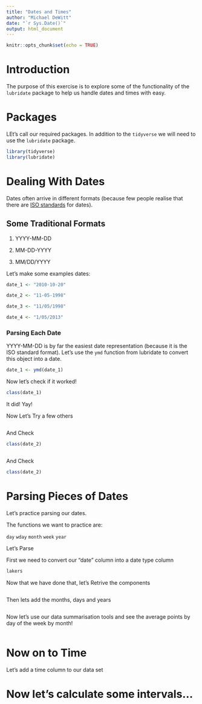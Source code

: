 ---
title: "Dates and Times"
author: "Michael DeWitt"
date: "`r Sys.Date()`"
output: html_document
---

```{r setup, include=FALSE}
knitr::opts_chunk$set(echo = TRUE)

```

# Introduction

The purpose of this exercise is to explore some of the functionality of the `lubridate` package to help us handle dates and times with easy.

# Packages

LEt's call our required packages. In addition to the `tidyverse` we will need to use the `lubridate` package.

```{r}
library(tidyverse)
library(lubridate)
```


# Dealing With Dates

Dates often arrive in different formats (because few people realise that there are [ISO standards](https://en.wikipedia.org/wiki/ISO_8601) for dates). 

## Some Traditional Formats

1. YYYY-MM-DD

1. MM-DD-YYYY

1. MM/DD/YYYY


Let's make some examples dates:
```{r}
date_1 <- "2010-10-20"

date_2 <- "11-05-1998"

date_3 <- "11/05/1998"

date_4 <- "1/05/2013"
```


### Parsing Each Date

YYYY-MM-DD is by far the easiest date representation (because it is the ISO standard format). Let's use the `ymd` function from lubridate to convert this object into a date.

```{r}
date_1 <- ymd(date_1)
```

Now let's check if it worked!

```{r}
class(date_1)
```

It did! Yay!

Now Let's Try a few others

```{r}

```

And Check

```{r}
class(date_2)
```

```{r}

```

And Check

```{r}
class(date_2)
```


# Parsing Pieces of Dates

Let's practice parsing our dates. 

The functions we want to practice are:

`day`
`wday`
`month`
`week`
`year`

Let's Parse

First we need to convert our "date" column into a date type column

```{r}
lakers

```

Now that we have done that, let's Retrive the components

```{r}

```

Then lets add the months, days and years

```{r}

```

Now let's use our data summarisation tools and see the average points by day of the week by month!

```{r}

```


# Now on to Time

Let's add a time column to our data set


# Now let's calculate some intervals...


